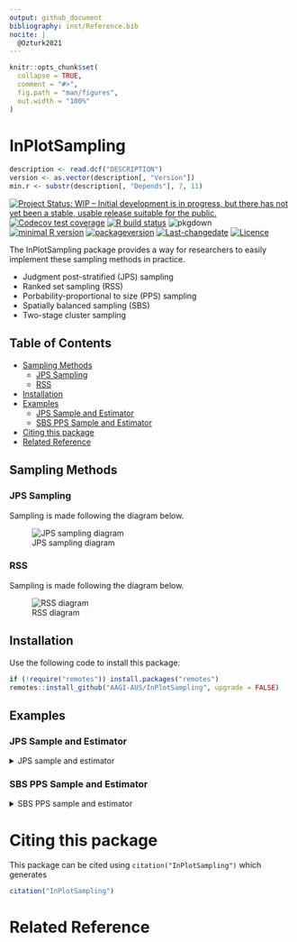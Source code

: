 ```yaml
---
output: github_document
bibliography: inst/Reference.bib
nocite: | 
  @Ozturk2021
---
```


<!-- README.md is generated from README.Rmd. Please edit that file -->

```r
knitr::opts_chunk$set(
  collapse = TRUE,
  comment = "#>",
  fig.path = "man/figures",
  out.width = "100%"
)
```

# InPlotSampling

```r
description <- read.dcf("DESCRIPTION")
version <- as.vector(description[, "Version"])
min.r <- substr(description[, "Depends"], 7, 11)
```

<!-- badges: start -->

[![Project Status: WIP – Initial development is in progress, but there has not yet been a stable, usable release suitable for the public.](http://www.repostatus.org/badges/latest/wip.svg)](http://www.repostatus.org/#wip)
[![Codecov test coverage](https://codecov.io/gh/biometryhub/RankedSetSampling/branch/main/graph/badge.svg)](https://codecov.io/gh/biometryhub/RankedSetSampling?branch=main)
[![R build status](https://github.com/AAGI-AUS/InPlotSampling/workflows/R-CMD-check/badge.svg)](https://github.com/AAGI-AUS/InPlotSampling/actions)
![pkgdown](https://github.com/AAGI-AUS/InPlotSampling/workflows/pkgdown/badge.svg)
<br>
[![minimal R version](https://img.shields.io/badge/R%3E%3D-`r min.r`-6666ff.svg)](https://cran.r-project.org/)
[![packageversion](https://img.shields.io/badge/Package%20version-`r gsub('-', '--', version)`-orange.svg?style=flat-square)](/commits/main)
[![Last-changedate](https://img.shields.io/badge/last%20change-`r gsub('-', '--', Sys.Date())`-yellowgreen.svg)](/commits/main)
[![Licence](https://img.shields.io/github/license/mashape/apistatus.svg)](http://choosealicense.com/licenses/mit/)

<!-- badges: end -->

The InPlotSampling package provides a way for researchers to easily implement these sampling methods in 
practice.

- Judgment post-stratified (JPS) sampling
- Ranked set sampling (RSS)
- Porbability-proportional to size (PPS) sampling
- Spatially balanced sampling (SBS)
- Two-stage cluster sampling

## Table of Contents

<!-- vim-markdown-toc GFM -->

* [Sampling Methods](#sampling-methods)
  * [JPS Sampling](#jps-sampling)
  * [RSS](#rss-sampling)
* [Installation](#installation)
* [Examples](#examples)
  * [JPS Sample and Estimator](#jps-sample-and-estimator)
  * [SBS PPS Sample and Estimator](#sbs-pps-sample-and-estimator)
* [Citing this package](#citing-this-package)
* [Related Reference](#related-reference)

<!-- vim-markdown-toc -->

## Sampling Methods

### JPS Sampling

Sampling is made following the diagram below.

![JPS sampling diagram](man/figures/jps-diagram.drawio.svg)

### RSS

Sampling is made following the diagram below.

![RSS diagram](man/figures/rss-diagram.drawio.svg)

## Installation

Use the following code to install this package:

```r
if (!require("remotes")) install.packages("remotes")
remotes::install_github("AAGI-AUS/InPlotSampling", upgrade = FALSE)
```

## Examples

### JPS Sample and Estimator

<details>
<summary>JPS sample and estimator</summary>

``` r
set.seed(112)
population_size <- 600
# the number of samples to be ranked in each set
H <- 3

with_replacement <- FALSE
sigma <- 4
mu <- 10
n_rankers <- 3
# sample size
n <- 30

rhos <- rep(0.75, n_rankers)
taus <- sigma * sqrt(1 / rhos^2 - 1)
population <- qnorm((1:population_size) / (population_size + 1), mu, sigma)

data <- InPlotSampling::jps_sample(population, n, H, taus, n_rankers, with_replacement)
data <- data[order(data[, 2]), ]

InPlotSampling::rss_jps_estimate(
  data,
  set_size = H,
  method = "JPS",
  confidence = 0.80,
  replace = with_replacement,
  model_based = FALSE,
  pop_size = population_size
)
#>          Estimator Estimate Standard Error 80% Confidence intervals
#> 1       UnWeighted    9.570          0.526               8.88,10.26
#> 2      Sd.Weighted    9.595          0.569             8.849,10.341
#> 3 Aggregate Weight    9.542          0.500             8.887,10.198
#> 4     JPS Estimate    9.502          0.650             8.651,10.354
#> 5     SRS estimate    9.793          0.783             8.766,10.821
#> 6          Minimum    9.542          0.500             8.887,10.198
```
</details>

### SBS PPS Sample and Estimator

<details>
<summary>SBS PPS sample and estimator</summary>

``` r
set.seed(112)

# SBS sample size, PPS sample size
sample_sizes <- c(5, 5)

n_population <- 233
k <- 0:(n_population - 1)
x1 <- sample(1:13, n_population, replace = TRUE) / 13
x2 <- sample(1:8, n_population, replace = TRUE) / 8
y <- (x1 + x2) * runif(n = n_population, min = 1, max = 2) + 1
measured_sizes <- y * runif(n = n_population, min = 0, max = 4)

population <- matrix(cbind(k, x1, x2, measured_sizes), ncol = 4)
sample_result <- sbs_pps_sample(population, sample_sizes)

# estimate the population mean and construct a confidence interval
df_sample <- sample_result$sample
sample_id <- df_sample[, 1]
y_sample <- y[sample_id]

sbs_pps_estimates <- sbs_pps_estimate(
  population, sample_sizes, y_sample, df_sample,
  n_bootstrap = 100, alpha = 0.05
)
print(sbs_pps_estimates)
#>   n1 n2 Estimate  St.error 95% Confidence intervals
#> 1  5  5    2.849 0.1760682              2.451,3.247
```
</details>

# Citing this package

This package can be cited using `citation("InPlotSampling")` which generates

```r
citation("InPlotSampling")
```

# Related Reference
